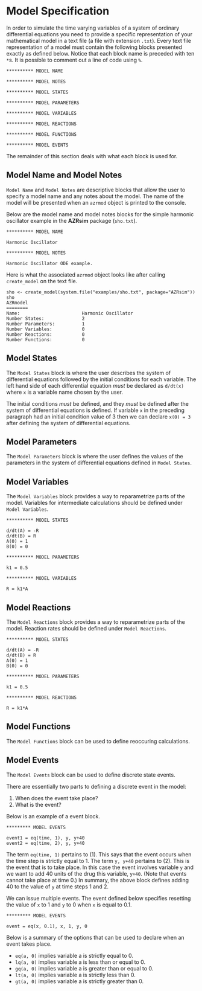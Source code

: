 # Model Specification

In order to simulate the time varying variables of a system of ordinary differential equations you need to provide a specific representation of your mathematical model in a text file (a file with extension `.txt`). Every text file representation of a model must contain the following blocks presented exactly as defined below. Notice that each block name is preceded with ten `*`s. It is possible to comment out a line of code using `%`.

```
********** MODEL NAME

********** MODEL NOTES

********** MODEL STATES

********** MODEL PARAMETERS

********** MODEL VARIABLES

********** MODEL REACTIONS

********** MODEL FUNCTIONS

********** MODEL EVENTS
```

The remainder of this section deals with what each block is used for.

## Model Name and Model Notes

`Model Name` and `Model Notes` are descriptive blocks that allow the user to specify a model name and any notes about the model. The name of the model will be presented when an `azrmod` object is printed to the console.

Below are the model name and model notes blocks for the simple harmonic oscillator example in the **AZRsim** package (`sho.txt`).

```
********** MODEL NAME

Harmonic Oscillator

********** MODEL NOTES

Harmonic Oscillator ODE example.

```

Here is what the associated `azrmod` object looks like after calling `create_model` on the text file.

```
sho <- create_model(system.file("examples/sho.txt", package="AZRsim"))
sho
AZRmodel
========
Name:                       Harmonic Oscillator
Number States:              2
Number Parameters:          1
Number Variables:           0
Number Reactions:           0
Number Functions:           0
```

## Model States

The `Model States` block is where the user describes the system of differential equations followed by the initial conditions for each variable. The left hand side of each differential equation *must* be declared as `d/dt(x)` where `x` is a variable name chosen by the user.

The initial conditions *must* be defined, and they *must* be defined after the system of differential equations is defined. If variable `x` in the preceding paragraph had an initial condition value of 3 then we can declare `x(0) = 3` after defining the system of differential equations.

## Model Parameters

The `Model Parameters` block is where the user defines the values of the parameters in the system of differential equations defined in `Model States`.

## Model Variables

The `Model Variables` block provides a way to reparametrize parts of the model. Variables for intermediate calculations should be defined under `Model Variables`.

```
********** MODEL STATES

d/dt(A) = -R
d/dt(B) = R
A(0) = 1
B(0) = 0

********** MODEL PARAMETERS

k1 = 0.5

********** MODEL VARIABLES

R = k1*A

```

## Model Reactions

The `Model Reactions` block provides a way to reparametrize parts of the model. Reaction rates should be defined under `Model Reactions`.

```
********** MODEL STATES

d/dt(A) = -R
d/dt(B) = R
A(0) = 1
B(0) = 0

********** MODEL PARAMETERS

k1 = 0.5

********** MODEL REACTIONS

R = k1*A

```

## Model Functions

The `Model Functions` block can be used to define reoccuring calculations.

## Model Events

The `Model Events` block can be used to define discrete state events.

There are essentially two parts to defining a discrete event in the model:

1. When does the event take place?
2. What is the event?

Below is an example of a event block.

```
********* MODEL EVENTS

event1 = eq(time, 1), y, y+40
event2 = eq(time, 2), y, y+40

```

The term `eq(time, 1)` pertains to (1). This says that the event occurs when the time step is strictly equal to 1. The term `y, y+40` pertains to (2). This is the event that is to take place. In this case the event involves variable `y` and we want to add 40 units of the drug this variable, `y+40`. (Note that events cannot take place at time 0.) In summary, the above block defines adding 40 to the value of `y` at time steps 1 and 2.

We can issue multiple events. The event defined below specifies resetting the value of `x` to 1 and `y` to 0 when `x` is equal to 0.1.

```
********* MODEL EVENTS

event = eq(x, 0.1), x, 1, y, 0

```

Below is a summary of the options that can be used to declare when an event takes place.

* `eq(a, 0)` implies variable a is strictly equal to 0.
* `lq(a, 0)` implies variable a is less than or equal to 0.
* `gq(a, 0)` implies variable a is greater than or equal to 0.
* `lt(a, 0)` implies variable a is strictly less than 0.
* `gt(a, 0)` implies variable a is strictly greater than 0.
